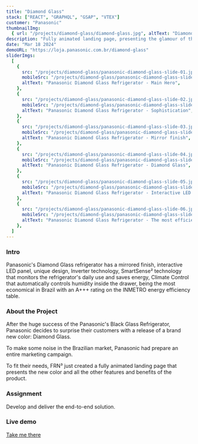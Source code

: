 ```yaml
---
title: "Diamond Glass"
stack: ["REACT", "GRAPHQL", "GSAP", "VTEX"]
customer: "Panasonic"
thumbnailImg:
  { url: "/projects/diamond-glass/diamond-glass.jpg", altText: "Diamond Glass Project" }
description: "Fully animated landing page, presenting the glamour of the new diamond glass color of Panasonic refrigerator line up."
date: "Mar 18 2024"
demoURL: "https://loja.panasonic.com.br/diamond-glass"
sliderImgs:
  [
    {
      src: "/projects/diamond-glass/panasonic-diamond-glass-slide-01.jpg",
      mobileSrc: "/projects/diamond-glass/panasonic-diamond-glass-slide-01--mobile.jpg",
      altText: "Panasonic Diamond Glass Refrigerator - Main Hero",
    },
    {
      src: "/projects/diamond-glass/panasonic-diamond-glass-slide-02.jpg",
      mobileSrc: "/projects/diamond-glass/panasonic-diamond-glass-slide-02--mobile.jpg",
      altText: "Panasonic Diamond Glass Refrigerator - Sophistication",
    },
    {
      src: "/projects/diamond-glass/panasonic-diamond-glass-slide-03.jpg",
      mobileSrc: "/projects/diamond-glass/panasonic-diamond-glass-slide-03--mobile.jpg",
      altText: "Panasonic Diamond Glass Refrigerator - Mirror finish",
    },
    {
      src: "/projects/diamond-glass/panasonic-diamond-glass-slide-04.jpg",
      mobileSrc: "/projects/diamond-glass/panasonic-diamond-glass-slide-04--mobile.jpg",
      altText: "Panasonic Diamond Glass Refrigerator - Diamond Glass",
    },
    {
      src: "/projects/diamond-glass/panasonic-diamond-glass-slide-05.jpg",
      mobileSrc: "/projects/diamond-glass/panasonic-diamond-glass-slide-05--mobile.jpg",
      altText: "Panasonic Diamond Glass Refrigerator - Interactive LED Panel",
    },
    {
      src: "/projects/diamond-glass/panasonic-diamond-glass-slide-06.jpg",
      mobileSrc: "/projects/diamond-glass/panasonic-diamond-glass-slide-06--mobile.jpg",
      altText: "Panasonic Diamond Glass Refrigerator - The most efficient in Brazil",
    },
  ]
---
```


### Intro
Panasonic's Diamond Glass refrigerator has a mirrored finish, interactive LED panel, unique design, Inverter technology, SmartSense² technology that monitors the refrigerator's daily use and saves energy, Climate Control that automatically controls humidity inside the drawer, being the most economical in Brazil with an A+++ rating on the INMETRO energy efficiency table.

### About the Project
After the huge success of the Panasonic's Black Glass Refrigerator, Panasonic decides to surprise their customers with a release of a brand new color: Diamond Glass. 

To make some noise in the Brazilian market, Panasonic had prepare an entire marketing campaign.

To fit their needs, FRN³ just created a fully animated landing page that presents the new color and all the other features and benefits of the product.


### Assignment
Develop and deliver the end-to-end solution.

### Live demo
<a href="https://loja.panasonic.com.br/diamond-glass" target="_blank" rel="external">Take me there</a>
